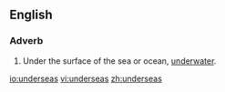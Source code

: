 ==English==

===Adverb===
{{en-adv|-}}

#Under the surface of the sea or ocean, [[underwater]].

[[io:underseas]]
[[vi:underseas]]
[[zh:underseas]]
